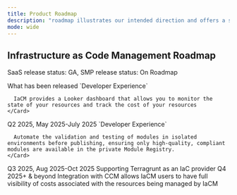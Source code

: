 ```yaml
---
title: Product Roadmap
description: "roadmap illustrates our intended direction and offers a sneak peek at several planned features. These features have been prioritized based on valuable input directly sourced from our customers. You are welcome to submit your own product ideas to the [Harness Idea Portal](https://ideas.harness.io/)."
mode: wide
---
```


## Infrastructure as Code Management Roadmap
SaaS release status: GA, SMP release status: On Roadmap

<CardGroup cols={4}>
  <Card title="Released" icon="check" iconType="solid">
    What has been released
    <Card title="Looker Dashboard" href="https://developer.harness.io/docs/infra-as-code-management/reports-insights/dashboards">
      `Developer Experience`

      IaCM provides a Looker dashboard that allows you to monitor the state of your resources and track the cost of your resources
    </Card>
  </Card>
  <Card title="Now" icon="clock" iconType="solid">
    Q2 2025, May 2025-July 2025
    <Card title="Module Registry Testing" href="https://developer.harness.io/docs/infra-as-code-management/iacm-features/module-registry/module-registry-testing">
      `Developer Experience`

      Automate the validation and testing of modules in isolated environments before publishing, ensuring only high-quality, compliant modules are available in the private Module Registry.
    </Card>
  </Card>
  <Card title="Next" icon="arrow-right" iconType="solid">
    Q3 2025, Aug 2025-Oct 2025
    <Card title="Terragrunt support" >
      Supporting Terragrunt as an IaC provider
    </Card>
  </Card>
  <Card title="Later" icon="calendar-days" iconType="solid">
    Q4 2025+ & beyond
    <Card title="Harness CCM Integration" >
      Integration with CCM allows IaCM users to have full visibility of costs associated with the resources being managed by IaCM
    </Card>
  </Card>
</CardGroup>
